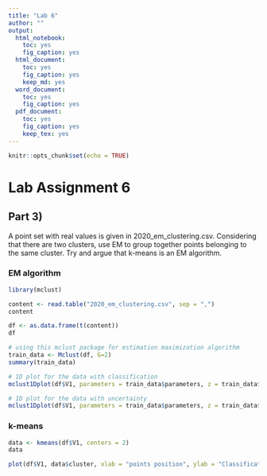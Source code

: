 ```yaml
---
title: "Lab 6"
author: ""
output:
  html_notebook: 
    toc: yes
    fig_caption: yes
  html_document: 
    toc: yes
    fig_caption: yes
    keep_md: yes
  word_document: 
    toc: yes
    fig_caption: yes
  pdf_document: 
    toc: yes
    fig_caption: yes
    keep_tex: yes
---
```


```r
knitr::opts_chunk$set(echo = TRUE)
```

# Lab Assignment 6

## Part 3)
A point set with real values is given in 2020_em_clustering.csv. Considering that there are two clusters, use EM to group together points belonging to the same cluster. Try and argue that k-means is an EM algorithm.

### EM algorithm
```r
library(mclust)
```


```r
content <- read.table("2020_em_clustering.csv", sep = ",")
content
```


```r
df <- as.data.frame(t(content))
df
```

```r
# using this mclust package for estimation maximization algorithm
train_data <- Mclust(df, G=2)
summary(train_data)
```

```r
# 1D plot for the data with classification
mclust1Dplot(df$V1, parameters = train_data$parameters, z = train_data$z, what = "classification", xlab = "points position")
```
```r
# 1D plot for the data with uncertainty
mclust1Dplot(df$V1, parameters = train_data$parameters, z = train_data$z, what = "uncertainty", xlab = "points position")
```
### k-means

```r
data <- kmeans(df$V1, centers = 2)
data
```
```r
plot(df$V1, data$cluster, xlab = "points position", ylab = "Classification", col = ifelse(data$cluster>1.5, "red", "blue"), pch="|")
```


